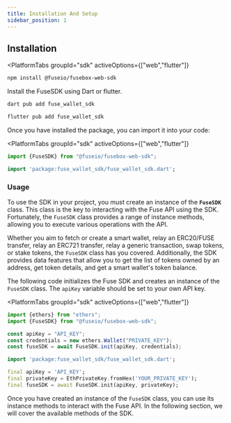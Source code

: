```yaml
---
title: Installation And Setup
sidebar_position: 1
---
```



## Installation

<PlatformTabs
	groupId="sdk"
	activeOptions={["web","flutter"]}
>
<PlatformTabItem value="web">

```bash npm2yarn
npm install @fuseio/fusebox-web-sdk
```

</PlatformTabItem>

<PlatformTabItem value="flutter">

Install the FuseSDK using Dart or flutter.

```dart
dart pub add fuse_wallet_sdk
```

```dart
flutter pub add fuse_wallet_sdk
```

</PlatformTabItem>
</PlatformTabs>

Once you have installed the package, you can import it into your code:

<PlatformTabs
	groupId="sdk"
	activeOptions={["web","flutter"]}
>
<PlatformTabItem value="web">

```typescript
import {FuseSDK} from "@fuseio/fusebox-web-sdk";
```

</PlatformTabItem>

<PlatformTabItem value="flutter">

```dart
import 'package:fuse_wallet_sdk/fuse_wallet_sdk.dart';
```

</PlatformTabItem>
</PlatformTabs>

### Usage

To use the SDK in your project, you must create an instance of the **`FuseSDK`** class. This class is the key to interacting with the Fuse API using the SDK. Fortunately, the `FuseSDK` class provides a range of instance methods, allowing you to execute various operations with the API.

Whether you aim to fetch or create a smart wallet, relay an ERC20/FUSE transfer, relay an ERC721 transfer, relay a generic transaction, swap tokens, or stake tokens, the `FuseSDK` class has you covered. Additionally, the SDK provides data features that allow you to get the list of tokens owned by an address, get token details, and get a smart wallet's token balance.

The following code initializes the Fuse SDK and creates an instance of the `FuseSDK` class. The `apiKey` variable should be set to your own API key.

<PlatformTabs
	groupId="sdk"
	activeOptions={["web","flutter"]}
>
<PlatformTabItem value="web">

```typescript
import {ethers} from "ethers";
import {FuseSDK} from "@fuseio/fusebox-web-sdk";

const apiKey = "API_KEY";
const credentials = new ethers.Wallet("PRIVATE_KEY");
const fuseSDK = await FuseSDK.init(apiKey, credentials);
```

</PlatformTabItem>

<PlatformTabItem value="flutter">

```dart
import 'package:fuse_wallet_sdk/fuse_wallet_sdk.dart';

final apiKey = 'API_KEY';
final privateKey = EthPrivateKey.fromHex('YOUR_PRIVATE_KEY');
final fuseSDK = await FuseSDK.init(apiKey, privateKey);
```

</PlatformTabItem>
</PlatformTabs>

Once you have created an instance of the `FuseSDK` class, you can use its instance methods to interact with the Fuse API. In the following section, we will cover the available methods of the SDK.

